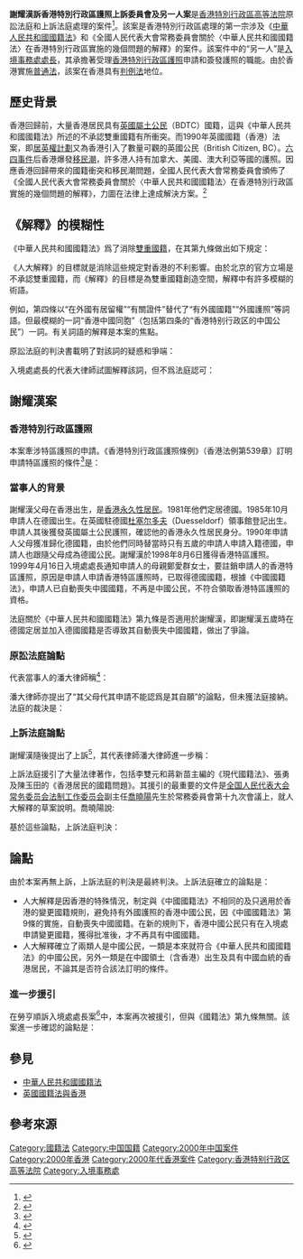 {{Infobox court case
|name               = 謝耀漢訴香港特別行政區護照上訴委員會及另一人案
|court              = [[香港特別行政區高等法院|香港特別行政區高等法院]]
|image              = Regional Emblem of Hong Kong.svg
|imagesize          = 
|imagelink          = 
|imagealt           = 
|caption            = 
|full name          = 
|date decided       = {{start date|2000|12|22}}
|citations          = (2001) HKCFI 1609
|transcripts        = [https://www.hklii.hk/tc/cases/hkcfi/2001/1609]、[https://www.hklii.hk/tc/cases/hkca/2002/3945]
|judges             = [[楊振權|楊振權]]
|number of judges   = 
|decision by        = 
|concurring         = 
|dissenting         = 
|concur/dissent     = 
|prior actions      = 
|appealed from      = 
|appealed to        = 香港特別行政區高等法院上訴法庭
|subsequent actions = 
|related actions    = 
|Outcome            = 申請人的上訴獲接納
}}
'''謝耀漢訴香港特別行政區護照上訴委員會及另一人案'''是[[香港特別行政區高等法院|香港特別行政區高等法院]]原訟法庭和上訴法庭處理的案件<ref>{{cite web |title=律政司：基本法簡訊第四期第二部 |url=https://www.doj.gov.hk/sc/publications/pdf/basiclaw/cbasic4-2.pdf}}</ref>。該案是香港特別行政區處理的第一宗涉及《[[中華人民共和國國籍法|中華人民共和國國籍法]]》和《全國人民代表大會常務委員會關於〈中華人民共和國國籍法〉在香港特別行政區實施的幾個問題的解釋》的案件。該案件中的“另一人”是[[入境事務處處長|入境事務處處長]]，其承擔著受理[[香港特別行政區護照|香港特別行政區護照]]申請和簽發護照的職能。由於香港實施[[普通法|普通法]]，該案在香港具有[[判例法|判例法]]地位。

== 歷史背景 ==
香港回歸前，大量香港居民具有[[英国海外领土公民|英國屬土公民]]（BDTC）國籍，這與《中華人民共和國國籍法》所述的不承認雙重國籍有所衝突。而1990年英國國籍（香港）法案，即[[居英權計劃|居英權計劃]]又為香港引入了數量可觀的英國公民（British Citizen, BC）。[[六四事件|六四事件]]后香港爆發[[香港移民潮|移民潮]]，許多港人持有加拿大、美國、澳大利亞等國的護照。因應香港回歸帶來的國籍衝突和移民潮問題，全國人民代表大會常務委員會頒佈了《全國人民代表大會常務委員會關於〈中華人民共和國國籍法〉在香港特別行政區實施的幾個問題的解釋》，力圖在法律上達成解決方案。<ref>{{cite web |title=对《全国人民代表大会常务委员会关于〈中华人民共和国国籍法〉在香港特别行政区实施的几个问题的解释（草案）》的说明(1996) |url=https://www.hmo.gov.cn/zcfg_new/jbf/flwj/xg/201711/t20171114_1087.html |access-date=2021-02-20 |archive-date=2020-09-28 |archive-url=https://web.archive.org/web/20200928020949/https://www.hmo.gov.cn/zcfg_new/jbf/flwj/xg/201711/t20171114_1087.html |dead-url=no }}</ref>

== 《解釋》的模糊性 ==
《中華人民共和國國籍法》爲了消除[[多重國籍|雙重國籍]]，在其第九條做出如下規定：
{{quote|定居外國的中國公民，自願加入或取得外國國籍的，即自動喪失中國國籍。|source=《中華人民共和國國籍法》第九條}}

《人大解釋》的目標就是消除這些規定對香港的不利影響。由於北京的官方立場是不承認雙重國籍，而《解釋》的目標是為雙重國籍創造空間，解釋中有許多模糊的術語。

{{wikisource|全国人民代表大会常务委员会关于《中华人民共和国国籍法》在香港特别行政区实施的几个问题的解释}}

{{quote|一、凡具有中国血统的香港居民，本人出生在中国领土（含香港）者，以及其他符合《中华人民共和国国籍法》规定的具有中国国籍的条件者，都是中国公民。
二、所有香港中国同胞，不论其是否持有“英国属土公民护照”或者“英国国民（海外）护照”，都是中国公民。自1997年7月1日起，上述中国公民可继续使用英国政府签发的有效旅行证件去其他国家或地区旅行，但在香港特别行政区和中华人民共和国其他地区不得因持有上述英国旅行证件而享有英国的领事保护的权利。 
四、在外国有居留权的香港特别行政区的中国公民，可使用外国政府签发的有关证件去其他国家或地区旅行，但在香港特别行政区和中华人民共和国其他地区不得因持有上述证件而享有外国领事保护的权利。|source=全国人民代表大会常务委员会关于《中华人民共和国国籍法》在香港特别行政区实施的几个问题的解释}}

例如，第四條以“在外國有居留權”“有關證件”替代了“有外國國籍”“外國護照”等詞語。但最模糊的一詞“香港中國同胞”（包括第四条的“香港特别行政区的中国公民”）一詞。有关詞語的解釋是本案的焦點。

原訟法庭的判決書載明了對該詞的疑惑和爭端：
{{quote| 41. “同胞”是普遍用語，指具有相同血緣的人（見李偉民主編的《法學辭海》或同一國家的人（見1989年版《辭海》（上））。因此有中國血統的人都可以統稱為中國同胞。

42. 但“該解釋”中的香港中國同胞是否泛指和香港有任何關係或曾有任何關係及有中國血統的人，或指某類特定人士？

43. “香港中國同胞”應包括那一類人士，是本案要解決之重點。 }}

入境處處長的代表大律師試圖解釋該詞，但不爲法庭認可：
{{quote|  45. 代表入境處處長的郭律師指稱“香港中國同胞”是指“香港中國公民”，只不過是從修辭或語法之角度來看，“香港中國公民”都是“中國公民”，實有些不倫不類，故“該解釋”才寫成“香港中國同胞”都是“中國公民”。}}
{{quote|46. 上述陳述說服力不強，亦令“該解釋”變得全無意義。但本席認為解決本案之重點，無須就該陳述作出裁定。 }}

== 謝耀漢案 ==
=== 香港特別行政區護照 ===
本案牽涉特區護照的申請。《香港特別行政區護照條例》（香港法例第539章）訂明申請特區護照的條件<ref>{{cite web |title=CAP 539 《香港特別行政區護照條例》 Section 3 護照的發出 |url=https://www.hklii.hk/tc/legis/ord/539/s3}}</ref>是：
{{Quote|3. 護照的發出
（1）在符合本條例的規定下，處長可應要求發出護照的申請而發出護照予申請人。

（2）除非申請人符合以下所有條件，否則處長不得發出護照——

（a）他是中國公民；

（b）他是香港特別行政區永久性居民；及

（c）他是有效的《人事登記條例》（第177章）第1A條所界定的永久性居民身分證的持有人。}}

=== 當事人的背景 ===
謝耀漢父母在香港出生，是[[香港永久性居民|香港永久性居民]]。1981年他們定居德國。1985年10月申請人在德國出生。在英國駐德國[[杜塞尔多夫|杜塞尔多夫]]（Duesseldorf）領事館登記出生。申請人其後獲發英國屬土公民護照，確認他的香港永久性居民身分。1990年申請人父母獲准歸化德國籍，由於他們同時替當時只有五歲的申請人申請入籍德國，申請人也跟隨父母成為德國公民。謝耀漢於1998年8月6日獲得香港特區護照。 1999年4月16日入境處處長通知申請人的母親鄭愛群女士，要註銷申請人的香港特區護照，原因是申請人申請香港特區護照時，已取得德國國籍，根據《中國國籍法》，申請人已自動喪失中國國籍，不再是中國公民，不符合領取香港特區護照的資格。 

法庭關於《中華人民共和國國籍法》第九條是否適用於謝耀漢，即謝耀漢五歲時在德國定居並加入德國國籍是否導致其自動喪失中國國籍，做出了爭論。

=== 原訟法庭論點 ===
代表當事人的潘大律師稱<ref>{{cite web |title=謝耀漢 訴 香港特別行政區護照上訴委員會及另一人（原訟法庭 憲法及行政訴訟2000年第1240號） |url=https://www.hklii.hk/tc/cases/hkcfi/2001/1609}}</ref>：
{{quote|36. 代表耀漢的潘大律師陳述時指出，根據《中華人民共和國憲法》第六十七條，人大常委會不單有權解釋法律，更有權在全國人民代表大會閉會期間，對全國人民代表大會制定的法律進行部分補充和修改。

37. 他指稱“該解釋”事實上已經對《中國國籍法》第九條作出了修改，令該條例失去效力。

39. 潘大律師指出“該解釋”第二條列明：「所有香港中國同胞不論其是否持有“英國屬土公民護照”或是“英國國民（海外）護照”都是中國公民。」

40. 潘大律師強調耀漢具有中國血統，持有香港永久性居民身分及回鄉證，擁有香港特區居留權，而父母亦是香港特區永久性居民。因此耀漢屬“香港中國同胞”。根據“該解釋”第2條，耀漢是中國公民，故有權領取香港特區護照。}}

潘大律師亦提出了“其父母代其申請不能認爲是其自願”的論點，但未獲法庭接納。法庭的裁決是：
{{quote|80. 但耀漢是在德國出生及定居，從1991年3月至2000年1月之10年期間，除了1994， 1995及1997年外，耀漢每年都有訪港，但每次都是短暫逗留，亦沒有任何證據顯示耀漢打算在香港定居。<br />
81. 目前耀漢的身分可稱之為“海外華僑”或“海外中國同胞”，或“德國中國同胞”。但他並不是“香港中國同胞”。他並非在香港定居，故“該解釋”對耀漢不適用。他仍然受《中國國籍法》第九條的規範。}}

=== 上訴法庭論點 ===
謝耀漢隨後提出了上訴<ref>{{cite web |url=https://www.hklii.hk/tc/cases/hkca/2002/3945 |title=謝耀漢 訴 香港特別行政區護照上訴委員會及另一人(高等法院上訴法庭 民事上訴案件2001年第351號 )}}</ref>，其代表律師潘大律師進一步稱：
{{quote|7. 申請人代表潘大律師在上訴理由中稱，申請人是香港居民，是中國公民。他沒有自願加入或取得德國國籍。因此，《中國國籍法》第9條不適用於申請人的個案。潘大律師指「全國人民代表大會常務委員會關於《中華人民共和國國籍法》在香港特別行政區實施的幾個問題的解釋」（以下簡稱「人大解釋」），適用於香港居民中的中國公民，而根據該解釋，香港居民中的中國公民不會因持有外國護照在香港及中國其他地區獲得外國領事保護，即是他們的外國國籍不會獲得承認。香港居民中的中國公民不會因加入外國國籍而喪失中國國籍，不再是中國公民。因此，申請人的德國國籍不論他如何取得，是不會影響他具有的中國公民資格。大律師又稱，入境處處長同意中國國籍第9條不適用於申請人父母，沒有因為他們加入德國國籍而不承認他們是中國公民及沒有因此不批准或註銷他們的護照。申請人代表大律師不明白入境處處長卻要爭論這條文適用於申請人。<br>

8. 潘大律師同意如果他以上的論據成立，這是足以推翻楊法官的裁決及入境處處長的決定。}}

上訴法庭援引了大量法律著作，包括李雙元和蔣新苗主編的《現代國籍法》、張勇及陳玉田的《香港居民的國籍問題》。其援引的最重要的文件是[[全国人民代表大会常务委员会法制工作委员会|全国人民代表大会常务委员会法制工作委员会]]副主任[[喬曉陽|喬曉陽]]先生於常務委員會第十九次會議上，就人大解釋的草案說明。喬曉陽說:
{{wikisource|对《全国人民代表大会常务委员会关于〈中华人民共和国国籍法〉在香港特别行政区实施的几个问题的解释（草案）》的说明}}
{{quote|14. 全國人大常委會法制工作委員會副主任喬曉陽先生於常務委員會第十九次會議上，就人大解釋的草案說明該解釋第1條是「在《中國國籍法》有關規定的基礎上作了更明確的解釋」。而國務院港澳辦公室副主任王鳳超先生在1997年4月4日的研討會上亦說明了人大解釋的背景：「考慮到香港實際存在的特殊情況，為了平穩過渡，去年五月，全國人大常委會採納了特區籌委會的建議，對中國國籍法在香港實施的問題做出了具有法律效力的解釋。規定凡在中國領土出生的具有中國血統人士都具有中國國籍，他們所持有的外國護照將被視為旅行證件供外出旅行繼續使用。如果有些持有外國護照的人願意以外國公民身份在香港居住，可以憑有效的證明文件向特區入境處申報變更國籍。這樣規定，明確了所有香港中國同胞都是中國公民，同時也給予了他們自願選擇以何種身份在香港居住的機會。」}}

基於這些論點，上訴法庭判決：
{{quote|22. 喬曉陽先生就人大解釋第5條的草案，亦作出以下的說明：「為照顧和方便香港中國公民變更國籍的實際需要和願望，草案第 五 條對國籍法中有關國籍變更的規定作出了變通解釋，規定具有中國血統的香港居民如自願加入外國國籍，以外國公民的身份在香港定居，可隨時憑有效証件向特別行政區受理國籍申請的機關申報，要求變更國籍。這一規定簡化了變更國籍的法律手續。」「有關香港居民中的非中國籍人士申請加人中國國籍的問題，國籍法已有明確規定。對這類申請，香港特別行政區受理國籍申請的機關可根據國籍法以及本解釋的有關規定予以處理。」
23. 由此可見，'''人大解釋是因香港的特殊情況，制定與《中國國籍法》不相同的及只適用於香港的變更國籍規則，避免持有外國護照的香港中國公民，因《中國國籍法》第9條的實施，自動喪失中國國籍。在新的規則下，香港中國公民只有在入境處申請變更國籍，獲得批准後，才不再具有中國國籍'''。 

24. 申請人從沒有提出過申請變更他的中國國籍。由於人大解釋，他可以保留德國國籍，不影響他的中國國籍，他仍然是香港居民中的中國公民，完全符合解釋第1條的規定。他亦完全符合 《香港特別行政區護照條例》 的中國公民條件。
25. '''基於以上原因，入境處處長不能註銷申請人的香港特別行政區護照。本庭接納申請人的上訴，將原判擱置，及將入境處處長的裁決撤銷。'''}}

== 論點 ==
由於本案再無上訴，上訴法庭的判決是最終判決。上訴法庭確立的論點是：
* 人大解釋是因香港的特殊情況，制定與《中國國籍法》不相同的及只適用於香港的變更國籍規則，避免持有外國護照的香港中國公民，因《中國國籍法》第9條的實施，自動喪失中國國籍。在新的規則下，香港中國公民只有在入境處申請變更國籍，獲得批准後，才不再具有中國國籍。
* 人大解釋確立了兩類人是中國公民，一類是本來就符合《中華人民共和國國籍法》的中國公民，另外一類是在中國領土（含香港）出生及具有中國血統的香港居民，不論其是否符合該法訂明的條件。
=== 進一步援引 ===
在勞亨順訴入境處處長案<ref>{{cite web |url=https://www.hklii.hk/en/cases/hkcfi/2017/110 |title=HUDSON TIMOTHY GEORGE LOH v. DIRECTOR OF IMMIGRATION AND ANOTHER}}</ref>中，本案再次被援引，但與《國籍法》第九條無關。該案進一步確認的論點是：
{{quote|19. The NPC Explanations are part of the PRC Nationality Law as implemented in the HKSAR and '''have the same effect as the PRC Nationality Law itself''': see Tse Yiu Hon Patrick (an Infant) v HKSAR Passports Appeal Board , CACV 351/2001 (28 January 2002), at paragraph 16 per Leong CJHC (giving the judgment of the Court of Appeal).}}
{{quote|譯：人大《解釋》是在香港特區實施的《中華人民共和國國籍法》的一部分，且'''與該法本身具有同等效力'''。參見謝耀漢訴香港特別行政區護照上訴委員會及另一人案，CACV 351/2001 (2002年1月28日)，第16段，梁高等法院首席法官（為上訴法庭所作判決）。}}

== 參見 ==
*[[中華人民共和國國籍法|中華人民共和國國籍法]]
*[[英國國籍法與香港|英國國籍法與香港]]

== 參考來源 ==

{{Reflist|25em}}

[[Category:國籍法|Category:國籍法]]
[[Category:中国国籍|Category:中国国籍]]
[[Category:2000年中国案件|Category:2000年中国案件]]
[[Category:2000年香港|Category:2000年香港]]
[[Category:2000年代香港案件|Category:2000年代香港案件]]
[[Category:香港特别行政区高等法院|Category:香港特别行政区高等法院]]
[[Category:入境事務處|Category:入境事務處]]